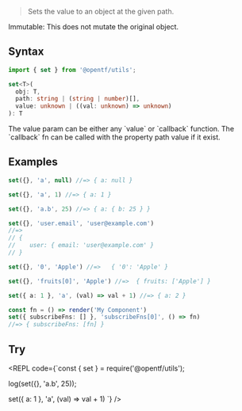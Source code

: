 
> Sets the value to an object at the given path.

<Callout emoji="✅" type="info">
Immutable: This does not mutate the original object.
</Callout>

## Syntax

```ts
import { set } from '@opentf/utils';

set<T>(
  obj: T,
  path: string | (string | number)[],
  value: unknown | ((val: unknown) => unknown)
): T
```
<Callout type="info">
The value param can be either any `value` or `callback` function.
</Callout>

<Callout type="info">
The `callback` fn can be called with the property path value if it exist.
</Callout>

## Examples

```ts
set({}, 'a', null) //=> { a: null }

set({}, 'a', 1) //=> { a: 1 }

set({}, 'a.b', 25) //=> { a: { b: 25 } }

set({}, 'user.email', 'user@example.com') 
//=> 
// {
//    user: { email: 'user@example.com' }
// }  

set({}, '0', 'Apple') //=>   { '0': 'Apple' }

set({}, 'fruits[0]', 'Apple') //=>  { fruits: ['Apple'] }

set({ a: 1 }, 'a', (val) => val + 1) //=> { a: 2 }

const fn = () => render('My Component')
set({ subscribeFns: [] }, 'subscribeFns[0]', () => fn)
//=> { subscribeFns: [fn] }
```

## Try

<REPL code={`const { set } = require('@opentf/utils');

log(set({}, 'a.b', 25));

set({ a: 1 }, 'a', (val) => val + 1)
`} />